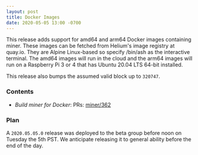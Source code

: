 ```yaml
---
layout: post
title: Docker Images
date: 2020-05-05 13:00 -0700
---
```


This release adds support for amd64 and arm64 Docker images containing miner. These images can be
fetched from Helium's image registry at quay.io. They are Alpine Linux-based so specify /bin/ash as
the interactive terminal. The amd64 images will run in the cloud and the arm64 images will run on a
Raspberry Pi 3 or 4 that has Ubuntu 20.04 LTS 64-bit installed.

<!--truncate-->

This release also bumps the assumed valid block up to `320747`.

### Contents

- _Build miner for Docker_: PRs: [miner/362](https://github.com/helium/miner/pull/362)

### Plan

A `2020.05.05.0` release was deployed to the beta group before noon on Tuesday the 5th PST. We
anticipate releasing it to general ability before the end of the day.
